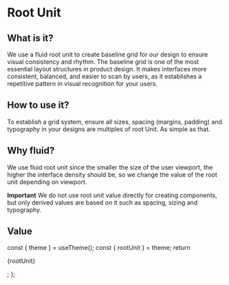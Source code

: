
<Meta title="Design-system/Theme/Tokens/RootUnit" />

# Root Unit

## What is it?

We use a fluid root unit to create baseline grid for our design to
ensure visual consistency and rhythm. The baseline grid is one of the
most essential layout structures in product design. It makes interfaces
more consistent, balanced, and easier to scan by users, as it
establishes a repetitive pattern in visual recognition for your users.

## How to use it?

To establish a grid system, ensure all sizes, spacing (margins, padding)
and typography in your designs are multiples of root Unit. As simple as
that.

## Why fluid?

We use fluid root unit since the smaller the size of the user viewport,
the higher the interface density should be, so we change the value of
the root unit depending on viewport.

**Important**
We do not use root unit value directly for creating components, but only
derived values are based on it such as spacing, sizing and typography.

## Value

  const { theme } = useTheme();
  const { rootUnit } = theme;
  return <p>{rootUnit}</p>;
};

<RootUnit />

